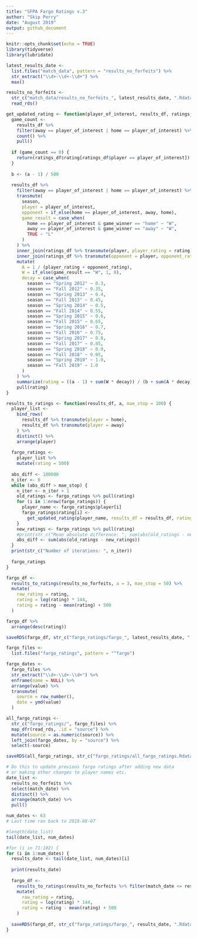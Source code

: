 ```yaml
---
title: "SFPA Fargo Ratings v.3"
author: "Skip Perry"
date: "August 2019"
output: github_document
---
```


```r
knitr::opts_chunk$set(echo = TRUE)
library(tidyverse)
library(lubridate)
```

```r
latest_results_date <- 
  list.files("match_data", pattern = "results_no_forfeits") %>% 
  str_extract("\\d+-\\d+-\\d+") %>% 
  max()

results_no_forfeits <- 
  str_c("match_data/results_no_forfeits_", latest_results_date, ".Rdata") %>% 
  read_rds()

get_updated_rating <- function(player_of_interest, results_df, ratings_df, a) {
  game_count <- 
    results_df %>% 
    filter(away == player_of_interest | home == player_of_interest) %>% 
    count() %>% 
    pull()
  
  if (game_count == 0) {
    return(ratings_df$rating[ratings_df$player == player_of_interest])
  }
  
  b <- (a - 1) / 500
  
  results_df %>% 
    filter(away == player_of_interest | home == player_of_interest) %>% 
    transmute(
      season,
      player = player_of_interest,
      opponent = if_else(home == player_of_interest, away, home),
      game_result = case_when(
        home == player_of_interest & game_winner == "home" ~ "W",
        away == player_of_interest & game_winner == "away" ~ "W",
        TRUE ~ "L"
      )
    ) %>% 
    inner_join(ratings_df %>% transmute(player, player_rating = rating), by = "player") %>% 
    inner_join(ratings_df %>% transmute(opponent = player, opponent_rating = rating), by = "opponent") %>% 
    mutate(
      A = 1 / (player_rating + opponent_rating),
      W = if_else(game_result == "W", 1, 0),
      decay = case_when(
        season == "Spring 2012" ~ 0.3,
        season == "Fall 2012" ~ 0.35,
        season == "Spring 2013" ~ 0.4,
        season == "Fall 2013" ~ 0.45,
        season == "Spring 2014" ~ 0.5,
        season == "Fall 2014" ~ 0.55,
        season == "Spring 2015" ~ 0.6,
        season == "Fall 2015" ~ 0.65,
        season == "Spring 2016" ~ 0.7,
        season == "Fall 2016" ~ 0.75,
        season == "Spring 2017" ~ 0.8,
        season == "Fall 2017" ~ 0.85,
        season == "Spring 2018" ~ 0.9,
        season == "Fall 2018" ~ 0.95,
        season == "Spring 2019" ~ 1.0,
        season == "Fall 2019" ~ 1.0
      )
    ) %>% 
    summarize(rating = ((a - 1) + sum(W * decay)) / (b + sum(A * decay))) %>% 
    pull(rating)
}

results_to_ratings <- function(results_df, a, mae_stop = 100) {
  player_list <- 
    bind_rows(
      results_df %>% transmute(player = home), 
      results_df %>% transmute(player = away)
    ) %>% 
    distinct() %>% 
    arrange(player)
  
  fargo_ratings <- 
    player_list %>% 
    mutate(rating = 500)
  
  abs_diff <- 100000
  n_iter <- 0
  while (abs_diff > mae_stop) {
    n_iter <- n_iter + 1
    old_ratings <- fargo_ratings %>% pull(rating)
    for (i in 1:nrow(fargo_ratings)) {
      player_name <- fargo_ratings$player[i]
      fargo_ratings$rating[i] <- 
        get_updated_rating(player_name, results_df = results_df, ratings_df = fargo_ratings, a = a)
    }
    new_ratings <- fargo_ratings %>% pull(rating)
    #print(str_c("Mean absolute difference: ", sum(abs(old_ratings - new_ratings))))
    abs_diff <- sum(abs(old_ratings - new_ratings))
  }
  print(str_c("Number of iterations: ", n_iter))
  
  fargo_ratings
}
```

```r
fargo_df <- 
  results_to_ratings(results_no_forfeits, a = 3, mae_stop = 50) %>% 
  mutate(
    raw_rating = rating,
    rating = log(rating) * 144,
    rating = rating - mean(rating) + 500
  )

fargo_df %>% 
  arrange(desc(rating))
```

```r
saveRDS(fargo_df, str_c("fargo_ratings/fargo_", latest_results_date, ".Rdata"))
```

```r
fargo_files <- 
  list.files("fargo_ratings", pattern = "^fargo")

fargo_dates <- 
  fargo_files %>% 
  str_extract("\\d+-\\d+-\\d+") %>% 
  enframe(name = NULL) %>% 
  arrange(value) %>% 
  transmute(
    source = row_number(),
    date = ymd(value)
  )

all_fargo_ratings <- 
  str_c("fargo_ratings/", fargo_files) %>% 
  map_dfr(read_rds, .id = "source") %>% 
  mutate(source = as.numeric(source)) %>% 
  left_join(fargo_dates, by = "source") %>% 
  select(-source)

saveRDS(all_fargo_ratings, str_c("fargo_ratings/all_fargo_ratings.Rdata"))
```

```r
# Do this to update previous fargo ratings after adding new data
# or making other changes to player names etc.
date_list <- 
  results_no_forfeits %>% 
  select(match_date) %>% 
  distinct() %>% 
  arrange(match_date) %>% 
  pull()

num_dates <- 63
# Last time ran back to 2018-08-07

#length(date_list)
tail(date_list, num_dates)

#for (i in 71:102) {
for (i in 1:num_dates) {
  results_date <- tail(date_list, num_dates)[i]
  
  print(results_date)
  
  fargo_df <- 
    results_to_ratings(results_no_forfeits %>% filter(match_date <= results_date), a = 3, mae_stop = 50) %>% 
    mutate(
      raw_rating = rating,
      rating = log(rating) * 144,
      rating = rating - mean(rating) + 500
    )
  
  saveRDS(fargo_df, str_c("fargo_ratings/fargo_", results_date, ".Rdata"))
}
```

